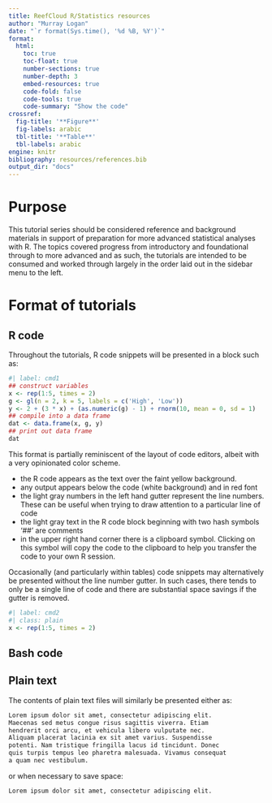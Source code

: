 ```yaml
---
title: ReefCloud R/Statistics resources 
author: "Murray Logan"
date: "`r format(Sys.time(), '%d %B, %Y')`"
format: 
  html:
    toc: true
    toc-float: true
    number-sections: true
    number-depth: 3
    embed-resources: true
    code-fold: false
    code-tools: true
    code-summary: "Show the code"
crossref:
  fig-title: '**Figure**'
  fig-labels: arabic
  tbl-title: '**Table**'
  tbl-labels: arabic
engine: knitr
bibliography: resources/references.bib
output_dir: "docs"
---
```


# Purpose

This tutorial series should be considered reference and background
materials in support of preparation for more advanced statistical
analyses with R. The topics covered progress from introductory and
foundational through to more advanced and as such, the tutorials are
intended to be consumed and worked through largely in the order laid
out in the sidebar menu to the left.

# Format of tutorials 

## R code
Throughout the tutorials, R code snippets will be presented in a block such as:

```r
#| label: cmd1
## construct variables
x <- rep(1:5, times = 2)
g <- gl(n = 2, k = 5, labels = c('High', 'Low'))
y <- 2 + (3 * x) + (as.numeric(g) - 1) + rnorm(10, mean = 0, sd = 1)
## compile into a data frame
dat <- data.frame(x, g, y)
## print out data frame
dat
```

This format is partially reminiscent of the layout of code editors,
albeit with a very opinionated color scheme.

- the R code appears as the text over the faint yellow background.
- any output appears below the code (white background) and in red font
- the light gray numbers in the left hand gutter represent the line
  numbers. These can be useful when trying to draw attention to a
  particular line of code
- the light gray text in the R code block beginning with two hash
  symbols '##' are comments
- in the upper right hand corner there is a clipboard symbol. Clicking
  on this symbol will copy the code to the clipboard to help you
  transfer the code to your own R session.

Occasionally (and particularly within tables) code snippets may
alternatively be presented without the line number gutter. In such
cases, there tends to only be a single line of code and there are
substantial space savings if the gutter is removed.

```r
#| label: cmd2
#| class: plain
x <- rep(1:5, times = 2)
```


## Bash code

## Plain text

The contents of plain text files will similarly be presented either as:

```txt
Lorem ipsum dolor sit amet, consectetur adipiscing elit. 
Maecenas sed metus congue risus sagittis viverra. Etiam 
hendrerit orci arcu, et vehicula libero vulputate nec. 
Aliquam placerat lacinia ex sit amet varius. Suspendisse 
potenti. Nam tristique fringilla lacus id tincidunt. Donec 
quis turpis tempus leo pharetra malesuada. Vivamus consequat 
a quam nec vestibulum.
```

or when necessary to save space:

```txt
Lorem ipsum dolor sit amet, consectetur adipiscing elit. 
```




